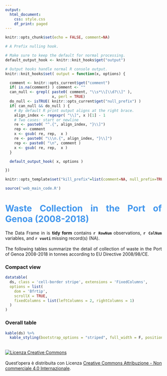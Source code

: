 ```yaml
---
output:
  html_document:
    css: style.css
    df_print: paged
---
```

```r
knitr::opts_chunk$set(echo = FALSE, comment=NA)
```

```r
# A Prefix nulling hook.

# Make sure to keep the default for normal processing.
default_output_hook <- knitr::knit_hooks$get("output")

# Output hooks handle normal R console output.
knitr::knit_hooks$set( output = function(x, options) {

  comment <- knitr::opts_current$get("comment")
  if( is.na(comment) ) comment <- ""
  can_null <- grepl( paste0( comment, "\\s*\\[\\d?\\]" ),
                     x, perl = TRUE)
  do_null <- isTRUE( knitr::opts_current$get("null_prefix") )
  if( can_null && do_null ) {
    # By default R print output aligns at the right brace.
    align_index <- regexpr( "\\]", x )[1] - 1
    # Two cases: start or newline
    re <- paste0( "^.{", align_index, "}\\]")
    rep <- comment
    x <- gsub( re, rep,  x )
    re <- paste0( "\\\n.{", align_index, "}\\]")
    rep <- paste0( "\n", comment )
    x <- gsub( re, rep,  x )
  }

  default_output_hook( x, options )

})

knitr::opts_template$set("kill_prefix"=list(comment=NA, null_prefix=TRUE))
```


```r
source('web_main_code.R')
```
<H1><div style="text-align: justify; font-weight: bold; color: #4096EE">Waste Collection in the Port of Genoa (2008-2018)</div></H1>   

<div style="text-align: justify">
The Data Frame in is <b>tidy form</b> contains <b>`r RowNum` </b>observations, <b>`r ColNum`</b> variables, and <b>`r vuoti` </b>missing record(s) (NA).<br><br>
The following tables summarize the detail of collection of waste in the Port of Genoa 2008-2018 in tonnes according to EU Directive 2008/98/CE.

<H3>Compact view</H3>
```r
datatable(
  ds, class = 'cell-border stripe', extensions = 'FixedColumns',
  options = list(
    dom = 'Bfrtip',
    scrollX = TRUE,
    fixedColumns = list(leftColumns = 2, rightColumns = 1)
  )
)
```
<H3>Overall table</H3>
```r
kable(ds) %>%
  kable_styling(bootstrap_options = "striped", full_width = F, position = "left", fixed_thead = T)
```
  
\
<a rel="license" href="http://creativecommons.org/licenses/by-nc/4.0/"><img alt="Licenza Creative Commons" style="border-width:0" src="https://i.creativecommons.org/l/by-nc/4.0/88x31.png" /></a><br /><br />Quest'opera è distribuita con Licenza <a rel="license" href="http://creativecommons.org/licenses/by-nc/4.0/">Creative Commons Attribuzione - Non commerciale 4.0 Internazionale</a>.
